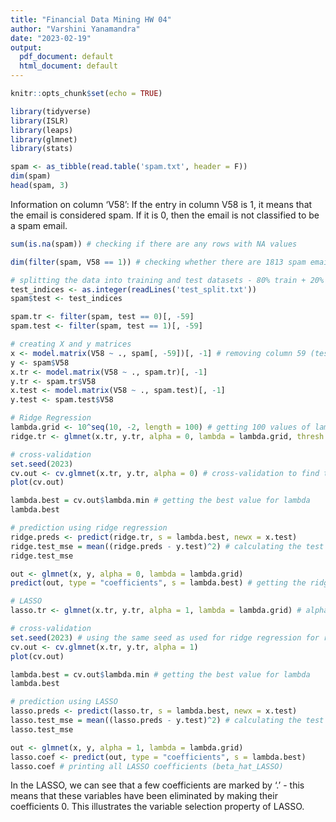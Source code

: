 ```yaml
---
title: "Financial Data Mining HW 04"
author: "Varshini Yanamandra"
date: "2023-02-19"
output:
  pdf_document: default
  html_document: default
---
```


```r
knitr::opts_chunk$set(echo = TRUE)
```

```r
library(tidyverse)
library(ISLR)
library(leaps)
library(glmnet)
library(stats)
```

```r
spam <- as_tibble(read.table('spam.txt', header = F))
dim(spam)
head(spam, 3)
```

Information on column 'V58': If the entry in column V58 is 1, it means that the email is considered spam. If it is 0, then the email is not classified to be a spam email.

```r
sum(is.na(spam)) # checking if there are any rows with NA values

dim(filter(spam, V58 == 1)) # checking whether there are 1813 spam emails, as per the dataset information
```

```r
# splitting the data into training and test datasets - 80% train + 20% test
test_indices <- as.integer(readLines('test_split.txt'))
spam$test <- test_indices

spam.tr <- filter(spam, test == 0)[, -59]
spam.test <- filter(spam, test == 1)[, -59]

# creating X and y matrices
x <- model.matrix(V58 ~ ., spam[, -59])[, -1] # removing column 59 (test indicator)
y <- spam$V58
x.tr <- model.matrix(V58 ~ ., spam.tr)[, -1] 
y.tr <- spam.tr$V58
x.test <- model.matrix(V58 ~ ., spam.test)[, -1] 
y.test <- spam.test$V58
```

```r
# Ridge Regression
lambda.grid <- 10^seq(10, -2, length = 100) # getting 100 values of lambda
ridge.tr <- glmnet(x.tr, y.tr, alpha = 0, lambda = lambda.grid, thresh = 1e-12) # lambda = 0 for ridge regression

# cross-validation
set.seed(2023)
cv.out <- cv.glmnet(x.tr, y.tr, alpha = 0) # cross-validation to find the best lambda
plot(cv.out)

lambda.best = cv.out$lambda.min # getting the best value for lambda
lambda.best

# prediction using ridge regression
ridge.preds <- predict(ridge.tr, s = lambda.best, newx = x.test)
ridge.test_mse = mean((ridge.preds - y.test)^2) # calculating the test MSE
ridge.test_mse

out <- glmnet(x, y, alpha = 0, lambda = lambda.grid)
predict(out, type = "coefficients", s = lambda.best) # getting the ridge regression coefficients (beta_hat_ridge)
```

```r
# LASSO
lasso.tr <- glmnet(x.tr, y.tr, alpha = 1, lambda = lambda.grid) # alpha = 1 for LASSO

# cross-validation
set.seed(2023) # using the same seed as used for ridge regression for repetition
cv.out <- cv.glmnet(x.tr, y.tr, alpha = 1)
plot(cv.out)

lambda.best = cv.out$lambda.min # getting the best value for lambda
lambda.best

# prediction using LASSO
lasso.preds <- predict(lasso.tr, s = lambda.best, newx = x.test)
lasso.test_mse = mean((lasso.preds - y.test)^2) # calculating the test MSE
lasso.test_mse

out <- glmnet(x, y, alpha = 1, lambda = lambda.grid)
lasso.coef <- predict(out, type = "coefficients", s = lambda.best)
lasso.coef # printing all LASSO coefficients (beta_hat_LASSO)
```

In the LASSO, we can see that a few coefficients are marked by '.' - this means that these variables have been eliminated by making their coefficients 0. This illustrates the variable selection property of LASSO.